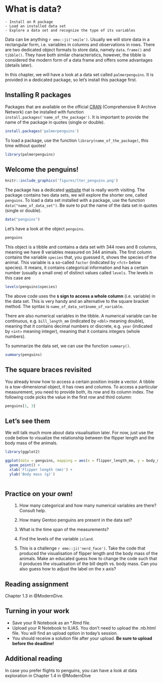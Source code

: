 # What is data?

```block
- Install an R package
- Load an installed data set
- Explore a data set and recognize the type of its variables
```

Data can be anything `r emo::ji('smile')`. Usually we will store data in a rectangular form, i.e. variables in columns and observations in rows. There are two dedicated object formats to store data, namely `data.frame()` and `tibble()`. They have both similar characteristics, however, the tibble is considered the modern form of a data frame and offers some advantages (details later).

In this chapter, we will have a look at a data set called `palmerpenguins`. It is provided in a dedicated package, so let's install this package first.

## Installing R packages

Packages that are available on the official [CRAN](https://www.r-project.org/) (Comprehensive R Archive Network) can be installed with function `install.packages('name_of_the_package')`. It is important to provide the name of the package in quotes (single or double).

```r
install.packages('palmerpenguins')
```

To load a package, use the function `library(name_of_the_package)`, this time without quotes!

```r
library(palmerpenguins)
```

## Welcome the penguins!

```r
knitr::include_graphics('figures/lter_penguins.png')
```

The package has a dedicated [website](https://allisonhorst.github.io/palmerpenguins/) that is really worth visiting. The package contains two data sets, we will explore the shorter one, called `penguins`. To load a data set installed with a package, use the function `data("name_of_data_set")`. Be sure to put the name of the data set in quotes (single or double).

```r
data("penguins")
```

Let's have a look at the object `penguins`.

```r
penguins
```

This object is a tibble and contains a data set with 344 rows and 8 columns, meaning we have 8 variables measured on 344 animals. The first column contains the variable `species` that, you guessed it, shows the species of the animal. This variable is a so-called `factor` (indicated by `<fct>` below species). It means, it contains categorical information and has a certain number (usually a small one) of distinct values called `levels`. The levels in this case are

```r
levels(penguins$species)
```

The above code uses the **`$` sign to access a whole column** (i.e. variable) in the data set. This is very handy and an alternative to the square bracket method. The syntax is `name_of_data_set$name_of_variable`.

There are also numerical variables in the tibble. A numerical variable can be continuous, e.g. `bill_length_mm` (indicated by `<dbl>` meaning double), meaning that it contains decimal numbers or discrete, e.g. `year` (indicated by `<int>` meaning integer), meaning that it contains integers (whole numbers).

To summarize the data set, we can use the function `summary()`.

```r
summary(penguins)
```

## The square braces revisited

You already know how to access a certain position inside a vector. A tibble is a tow-dimensional object, it has rows and columns. To access a particular measurement, you need to provide both, its row and its column index. The following code picks the value in the first row and third column:

```r
penguins[1, 3]
```

## Let's see them

We will talk much more about data visualisation later. For now, just use the code below to visualize the relationship between the flipper length and the body mass of the animals.

```r
library(ggplot2)

ggplot(data = penguins, mapping = aes(x = flipper_length_mm, y = body_mass_g, col = species)) +
  geom_point() +
  xlab('Flipper length (mm)') +
  ylab('Body mass (g)')
  
```

## Practice on your own!

<ol class ="exercises">
1. How many categorical and how many numerical variables are there? Consult help.

1. How many Gentoo penguins are present in the data set?

1. What is the time span of the measurements?

1. Find the levels of the variable `island`.

1. This is a challenge `r emo::ji('nerd_face')`. Take the code that produced the visualisation of flipper length and the body mass of the animals. Make an educated guess how to change the code such that it produces the visualisation of the bill depth vs. body mass. Can you also guess how to adjust the label on the x axis?
</ol>

## Reading assignment

Chapter 1.3 in @ModernDive.

## Turning in your work
- Save your R Notebook as an *.Rmd file. 
- Upload your R Notebook to ILIAS. You don't need to upload the .nb.html file. You will find an upload option in today's session.
- You should receive a solution file after your upload. **Be sure to upload before the deadline!**

## Additional reading

In case you prefer flights to penguins, you can have a look at data exploration in Chapter 1.4 in @ModernDive
